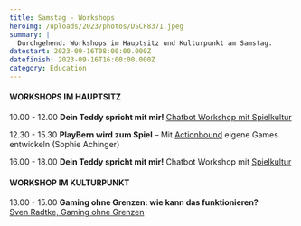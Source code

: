 ```yaml
---
title: Samstag - Workshops
heroImg: /uploads/2023/photos/DSCF8371.jpeg
summary: |
  Durchgehend: Workshops im Hauptsitz und Kulturpunkt am Samstag.
datestart: 2023-09-16T08:00:00.000Z
datefinish: 2023-09-16T16:00:00.000Z
category: Education
---
```


#### WORKSHOPS IM HAUPTSITZ

10.00 - 12.00
&#x9;**Dein Teddy spricht mit mir!** 	[Chatbot Workshop mit Spielkultur](https://playbern.ch/posts/Lets-Chat-Games-entwickeln-mit-Chatsoftware)

12.30 - 15.30
&#x9;**PlayBern wird zum Spiel** – Mit [Actionbound](https://de.actionbound.com/) eigene Games entwickeln (Sophie Achinger)

16.00 - 18.00
&#x9;**Dein Teddy spricht mit mir!** Chatbot Workshop mit [Spielkultur](https://spielkultur.ch/)

#### WORKSHOP IM KULTURPUNKT

13.00 - 15.00
&#x9;**Gaming ohne Grenzen:  wie kann das funktionieren?** \
&#x9;[Sven Radtke, Gaming ohne Grenzen](https://gaming-ohne-grenzen.de/)
